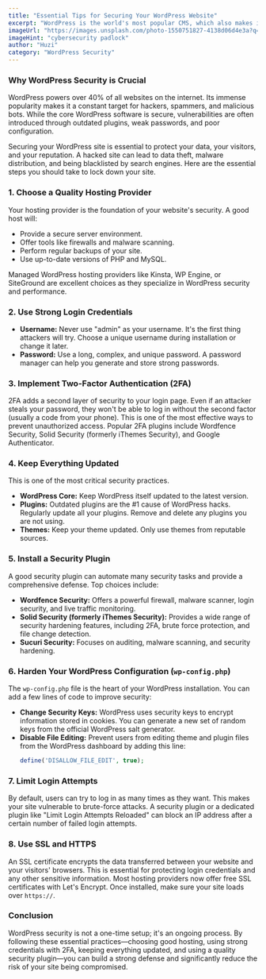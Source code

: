 ```yaml
---
title: "Essential Tips for Securing Your WordPress Website"
excerpt: "WordPress is the world's most popular CMS, which also makes it a prime target for attackers. Learn the essential security practices to protect your WordPress site from common threats."
imageUrl: "https://images.unsplash.com/photo-1550751827-4138d06d4e3a?q=80&w=2072&auto=format&fit=crop"
imageHint: "cybersecurity padlock"
author: "Huzi"
category: "WordPress Security"
---
```


### Why WordPress Security is Crucial

WordPress powers over 40% of all websites on the internet. Its immense popularity makes it a constant target for hackers, spammers, and malicious bots. While the core WordPress software is secure, vulnerabilities are often introduced through outdated plugins, weak passwords, and poor configuration.

Securing your WordPress site is essential to protect your data, your visitors, and your reputation. A hacked site can lead to data theft, malware distribution, and being blacklisted by search engines. Here are the essential steps you should take to lock down your site.

### 1. Choose a Quality Hosting Provider

Your hosting provider is the foundation of your website's security. A good host will:
-   Provide a secure server environment.
-   Offer tools like firewalls and malware scanning.
-   Perform regular backups of your site.
-   Use up-to-date versions of PHP and MySQL.

Managed WordPress hosting providers like Kinsta, WP Engine, or SiteGround are excellent choices as they specialize in WordPress security and performance.

### 2. Use Strong Login Credentials

-   **Username:** Never use "admin" as your username. It's the first thing attackers will try. Choose a unique username during installation or change it later.
-   **Password:** Use a long, complex, and unique password. A password manager can help you generate and store strong passwords.

### 3. Implement Two-Factor Authentication (2FA)

2FA adds a second layer of security to your login page. Even if an attacker steals your password, they won't be able to log in without the second factor (usually a code from your phone). This is one of the most effective ways to prevent unauthorized access. Popular 2FA plugins include Wordfence Security, Solid Security (formerly iThemes Security), and Google Authenticator.

### 4. Keep Everything Updated

This is one of the most critical security practices.
-   **WordPress Core:** Keep WordPress itself updated to the latest version.
-   **Plugins:** Outdated plugins are the #1 cause of WordPress hacks. Regularly update all your plugins. Remove and delete any plugins you are not using.
-   **Themes:** Keep your theme updated. Only use themes from reputable sources.

### 5. Install a Security Plugin

A good security plugin can automate many security tasks and provide a comprehensive defense. Top choices include:
-   **Wordfence Security:** Offers a powerful firewall, malware scanner, login security, and live traffic monitoring.
-   **Solid Security (formerly iThemes Security):** Provides a wide range of security hardening features, including 2FA, brute force protection, and file change detection.
-   **Sucuri Security:** Focuses on auditing, malware scanning, and security hardening.

### 6. Harden Your WordPress Configuration (`wp-config.php`)

The `wp-config.php` file is the heart of your WordPress installation. You can add a few lines of code to improve security:
-   **Change Security Keys:** WordPress uses security keys to encrypt information stored in cookies. You can generate a new set of random keys from the official WordPress salt generator.
-   **Disable File Editing:** Prevent users from editing theme and plugin files from the WordPress dashboard by adding this line:
    ```php
    define('DISALLOW_FILE_EDIT', true);
    ```

### 7. Limit Login Attempts

By default, users can try to log in as many times as they want. This makes your site vulnerable to brute-force attacks. A security plugin or a dedicated plugin like "Limit Login Attempts Reloaded" can block an IP address after a certain number of failed login attempts.

### 8. Use SSL and HTTPS

An SSL certificate encrypts the data transferred between your website and your visitors' browsers. This is essential for protecting login credentials and any other sensitive information. Most hosting providers now offer free SSL certificates with Let's Encrypt. Once installed, make sure your site loads over `https://`.

### Conclusion

WordPress security is not a one-time setup; it's an ongoing process. By following these essential practices—choosing good hosting, using strong credentials with 2FA, keeping everything updated, and using a quality security plugin—you can build a strong defense and significantly reduce the risk of your site being compromised.
